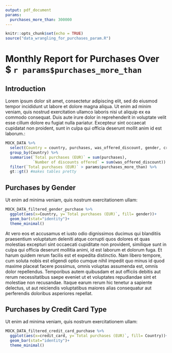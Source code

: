 ```yaml
---
output: pdf_document
params:
  purchases_more_than: 300000
---
```


```r
knitr::opts_chunk$set(echo = TRUE)
source("data_wrangling_for_purchases_param.R")
```
# Monthly Report for Purchases Over $ `r params$purchases_more_than`
## Introduction

Lorem ipsum dolor sit amet, consectetur adipiscing elit, sed do eiusmod tempor incididunt ut labore et dolore magna aliqua. Ut enim ad minim veniam, quis nostrud exercitation ullamco laboris nisi ut aliquip ex ea commodo consequat. Duis aute irure dolor in reprehenderit in voluptate velit esse cillum dolore eu fugiat nulla pariatur. Excepteur sint occaecat cupidatat non proident, sunt in culpa qui officia deserunt mollit anim id est laborum.:

```r

MOCK_DATA %>% 
  select(Country = country, purchases, was_offered_discount, gender, credit_card) %>% 
  group_by(Country) %>% 
  summarise(`Total purchases (EUR)` = sum(purchases), 
            `Number of discounts offered` = sum(was_offered_discount)) %>%
  filter(`Total purchases (EUR)` > params$purchases_more_than) %>% 
  gt::gt() #makes tables pretty
```

## Purchases by Gender

Ut enim ad minima veniam, quis nostrum exercitationem ullam:

```r
MOCK_DATA_filtered_gender_purchase %>% 
  ggplot(aes(x=Country, y=`Total purchases (EUR)`, fill= gender))+
  geom_bar(stat="identity")+
  theme_minimal()
```

At vero eos et accusamus et iusto odio dignissimos ducimus qui blanditiis praesentium voluptatum deleniti atque corrupti quos dolores et quas molestias excepturi sint occaecati cupiditate non provident, similique sunt in culpa qui officia deserunt mollitia animi, id est laborum et dolorum fuga. Et harum quidem rerum facilis est et expedita distinctio. Nam libero tempore, cum soluta nobis est eligendi optio cumque nihil impedit quo minus id quod maxime placeat facere possimus, omnis voluptas assumenda est, omnis dolor repellendus. Temporibus autem quibusdam et aut officiis debitis aut rerum necessitatibus saepe eveniet ut et voluptates repudiandae sint et molestiae non recusandae. Itaque earum rerum hic tenetur a sapiente delectus, ut aut reiciendis voluptatibus maiores alias consequatur aut perferendis doloribus asperiores repellat.

## Purchases by Credit Card Type

Ut enim ad minima veniam, quis nostrum exercitationem ullam:

```r
MOCK_DATA_filtered_credit_card_purchase %>% 
  ggplot(aes(x=credit_card, y=`Total purchases (EUR)`, fill= Country))+
  geom_bar(stat="identity")+
  theme_minimal()
```
